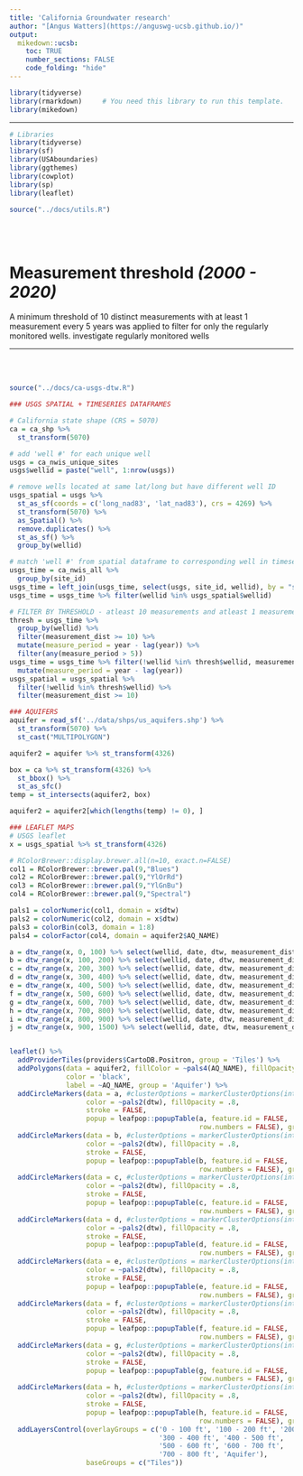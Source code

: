 ```yaml
---
title: 'California Groundwater research'
author: "[Angus Watters](https://anguswg-ucsb.github.io/)"
output:
  mikedown::ucsb:
    toc: TRUE
    number_sections: FALSE
    code_folding: "hide"
---
```



```r

library(tidyverse)
library(rmarkdown)     # You need this library to run this template.
library(mikedown)   
```



***

```r
# Libraries
library(tidyverse)
library(sf)
library(USAboundaries)
library(ggthemes)
library(cowplot)
library(sp)
library(leaflet)
```

```r
source("../docs/utils.R") 
```

<br>
<br>

# **Measurement threshold** *(2000 - 2020)*
A minimum threshold of 10 distinct measurements with at least 1 measurement every 5 years was applied to filter for only the regularly monitored wells. investigate regularly monitored wells 

***

<br>
<br>


```r
source("../docs/ca-usgs-dtw.R") 
```



```r
### USGS SPATIAL + TIMESERIES DATAFRAMES 

# California state shape (CRS = 5070)
ca = ca_shp %>%  
  st_transform(5070)

# add 'well #' for each unique well
usgs = ca_nwis_unique_sites
usgs$wellid = paste("well", 1:nrow(usgs))

# remove wells located at same lat/long but have different well ID
usgs_spatial = usgs %>% 
  st_as_sf(coords = c('long_nad83', 'lat_nad83'), crs = 4269) %>% 
  st_transform(5070) %>%
  as_Spatial() %>% 
  remove.duplicates() %>% 
  st_as_sf() %>% 
  group_by(wellid)

# match 'well #' from spatial dataframe to corresponding well in timeseries
usgs_time = ca_nwis_all %>% 
  group_by(site_id) 
usgs_time = left_join(usgs_time, select(usgs, site_id, wellid), by = "site_id") 
usgs_time = usgs_time %>% filter(wellid %in% usgs_spatial$wellid)

# FILTER BY THRESHOLD - atleast 10 measurements and atleast 1 measurement every 5 years
thresh = usgs_time %>% 
  group_by(wellid) %>% 
  filter(measurement_dist >= 10) %>% 
  mutate(measure_period = year - lag(year)) %>% 
  filter(any(measure_period > 5))
usgs_time = usgs_time %>% filter(!wellid %in% thresh$wellid, measurement_dist >= 10) %>% 
  mutate(measure_period = year - lag(year))
usgs_spatial = usgs_spatial %>% 
  filter(!wellid %in% thresh$wellid) %>% 
  filter(measurement_dist >= 10) 
```


```r
### AQUIFERS
aquifer = read_sf('../data/shps/us_aquifers.shp') %>% 
  st_transform(5070) %>% 
  st_cast("MULTIPOLYGON")

aquifer2 = aquifer %>% st_transform(4326)

box = ca %>% st_transform(4326) %>% 
  st_bbox() %>% 
  st_as_sfc()
temp = st_intersects(aquifer2, box)

aquifer2 = aquifer2[which(lengths(temp) != 0), ]

### LEAFLET MAPS
# USGS leaflet
x = usgs_spatial %>% st_transform(4326)

# RColorBrewer::display.brewer.all(n=10, exact.n=FALSE)
col1 = RColorBrewer::brewer.pal(9,"Blues")
col2 = RColorBrewer::brewer.pal(9,"YlOrRd")
col3 = RColorBrewer::brewer.pal(9,"YlGnBu")
col4 = RColorBrewer::brewer.pal(9,"Spectral")

pals1 = colorNumeric(col1, domain = x$dtw)
pals2 = colorNumeric(col2, domain = x$dtw)
pals3 = colorBin(col3, domain = 1:8)
pals4 = colorFactor(col4, domain = aquifer2$AQ_NAME)

a = dtw_range(x, 0, 100) %>% select(wellid, date, dtw, measurement_dist)
b = dtw_range(x, 100, 200) %>% select(wellid, date, dtw, measurement_dist)
c = dtw_range(x, 200, 300) %>% select(wellid, date, dtw, measurement_dist)
d = dtw_range(x, 300, 400) %>% select(wellid, date, dtw, measurement_dist)
e = dtw_range(x, 400, 500) %>% select(wellid, date, dtw, measurement_dist)
f = dtw_range(x, 500, 600) %>% select(wellid, date, dtw, measurement_dist)
g = dtw_range(x, 600, 700) %>% select(wellid, date, dtw, measurement_dist)
h = dtw_range(x, 700, 800) %>% select(wellid, date, dtw, measurement_dist)
i = dtw_range(x, 800, 900) %>% select(wellid, date, dtw, measurement_dist)
j = dtw_range(x, 900, 1500) %>% select(wellid, date, dtw, measurement_dist)


leaflet() %>% 
  addProviderTiles(providers$CartoDB.Positron, group = 'Tiles') %>% 
  addPolygons(data = aquifer2, fillColor = ~pals4(AQ_NAME), fillOpacity = 0.3,
              color = 'black',
              label = ~AQ_NAME, group = 'Aquifer') %>%
  addCircleMarkers(data = a, #clusterOptions = markerClusterOptions(interactive()),
                   color = ~pals2(dtw), fillOpacity = .8,
                   stroke = FALSE,
                   popup = leafpop::popupTable(a, feature.id = FALSE, 
                                               row.numbers = FALSE), group = '0 - 100 ft') %>% 
  addCircleMarkers(data = b, #clusterOptions = markerClusterOptions(interactive()),
                   color = ~pals2(dtw), fillOpacity = .8,
                   stroke = FALSE,
                   popup = leafpop::popupTable(b, feature.id = FALSE, 
                                               row.numbers = FALSE), group = '100 - 200 ft') %>% 
  addCircleMarkers(data = c, #clusterOptions = markerClusterOptions(interactive()),
                   color = ~pals2(dtw), fillOpacity = .8,
                   stroke = FALSE,
                   popup = leafpop::popupTable(c, feature.id = FALSE, 
                                               row.numbers = FALSE), group = '200 - 300 ft') %>% 
  addCircleMarkers(data = d, #clusterOptions = markerClusterOptions(interactive()),
                   color = ~pals2(dtw), fillOpacity = .8,
                   stroke = FALSE,
                   popup = leafpop::popupTable(d, feature.id = FALSE, 
                                               row.numbers = FALSE), group = '300 - 400 ft') %>% 
  addCircleMarkers(data = e, #clusterOptions = markerClusterOptions(interactive()),
                   color = ~pals2(dtw), fillOpacity = .8,
                   stroke = FALSE,
                   popup = leafpop::popupTable(e, feature.id = FALSE, 
                                               row.numbers = FALSE), group = '400 - 500 ft') %>% 
  addCircleMarkers(data = f, #clusterOptions = markerClusterOptions(interactive()),
                   color = ~pals2(dtw), fillOpacity = .8,
                   stroke = FALSE,
                   popup = leafpop::popupTable(f, feature.id = FALSE, 
                                               row.numbers = FALSE), group = '500 - 600 ft') %>% 
  addCircleMarkers(data = g, #clusterOptions = markerClusterOptions(interactive()),
                   color = ~pals2(dtw), fillOpacity = .8,
                   stroke = FALSE,
                   popup = leafpop::popupTable(g, feature.id = FALSE, 
                                               row.numbers = FALSE), group = '600 - 700 ft') %>% 
  addCircleMarkers(data = h, #clusterOptions = markerClusterOptions(interactive()),
                   color = ~pals2(dtw), fillOpacity = .8,
                   stroke = FALSE,
                   popup = leafpop::popupTable(h, feature.id = FALSE,
                                               row.numbers = FALSE), group = '700 - 800 ft') %>%
  addLayersControl(overlayGroups = c('0 - 100 ft', '100 - 200 ft', '200 - 300 ft',
                                     '300 - 400 ft', '400 - 500 ft',
                                     '500 - 600 ft', '600 - 700 ft',
                                     '700 - 800 ft', 'Aquifer'),
                   baseGroups = c("Tiles"))

```











